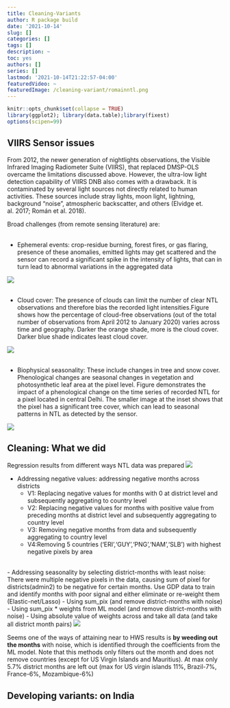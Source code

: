 ```yaml
---
title: Cleaning-Variants
author: R package build
date: '2021-10-14'
slug: []
categories: []
tags: []
description: ~
toc: yes
authors: []
series: []
lastmod: '2021-10-14T21:22:57-04:00'
featuredVideo: ~
featuredImage: /cleaning-variant/romainntl.png
---
```




```r
knitr::opts_chunk$set(collapse = TRUE)
library(ggplot2); library(data.table);library(fixest)
options(scipen=99)
```

## VIIRS Sensor issues

From 2012, the newer generation of nightlights observations, the Visible Infrared Imaging Radiometer Suite (VIIRS), that replaced DMSP-OLS overcame the limitations discussed above.
However, the ultra-low light detection capability of VIIRS DNB also comes with a drawback. It is contaminated by several light sources not directly related to human activities. These sources include stray lights, moon light, lightning, background “noise”, atmospheric backscatter, and others (Elvidge et. al. 2017; Román et al. 2018).

Broad challenges (from remote sensing literature) are:
&nbsp;&nbsp;
<br /> 
<br /> 
 
- Ephemeral events: crop-residue burning, forest fires, or gas flaring, presence of these anomalies, emitted lights may get scattered and the sensor can record a significant spike in the intensity of lights, that can in turn lead to abnormal variations in the aggregated data
  
![](/cleaning-variant/ephemeral.png)
<br /> 
<br /> 

- Cloud cover: The presence of clouds can limit the number of clear NTL observations and therefore bias the recorded light intensities.Figure shows how the percentage of cloud-free observations (out of the total number of observations from April 2012 to January 2020) varies across time and geography. Darker the orange shade, more is the cloud cover. Darker blue shade indicates least cloud cover.

![](/cleaning-variant/cloudcvr.png)
<br /> 
<br /> 
  
- Biophysical seasonality: These include changes in tree and snow cover. Phenological changes are seasonal changes in vegetation and photosynthetic leaf area at the pixel level. Figure demonstrates the impact of a phenological change on the time series of recorded NTL for a pixel located in central Delhi. The smaller image at the inset shows that the pixel has a significant tree cover, which can lead to seasonal patterns in NTL as detected by the sensor. 

![](/cleaning-variant/biophysesn.png)


## Cleaning: What we did

Regression results from different ways NTL data was prepared
![](/cleaning-variant/results-cleaning.png)

- Addressing negative values: addressing negative months across districts
  - V1: Replacing negative values for months with 0 at district level and subsequently aggregating to country level 
  - V2: Replacing negative values for months with positive value from preceding months at district level and subsequently aggregating to country level 
  - V3: Removing negative months from data and subsequently aggregating to country level 
  - V4:Removing 5 countries ('ERI','GUY','PNG','NAM','SLB’) with highest negative pixels by area

<br /> 
- Addressing seasonality by selecting district-months with least noise:  There were multiple negative pixels in the data, causing sum of pixel for districts(admin2) to be negative for certain months. Use GDP data to train and identify months with poor signal and either eliminate or re-weight them (Elastic-net/Lasso)
  - Using sum_pix (and remove district-months with noise) 
  - Using sum_pix * weights from ML model (and remove district-months with noise)
  - Using absolute value of weights across and take all data (and take all district month pairs)
![](/cleaning-variant/gbm-relinf.png)

Seems one of the ways of attaining near to HWS results is **by weeding out the months** with noise, which is identified through the coefficients from the ML model.  Note that this methods only filters out the month and does not remove countries (except for US Virgin Islands and Mauritius). At max only 5.7% district months are left out (max for US virgin islands 11%,  Brazil-7%, France-6%, Mozambique-6%)







## Developing variants: on India 


